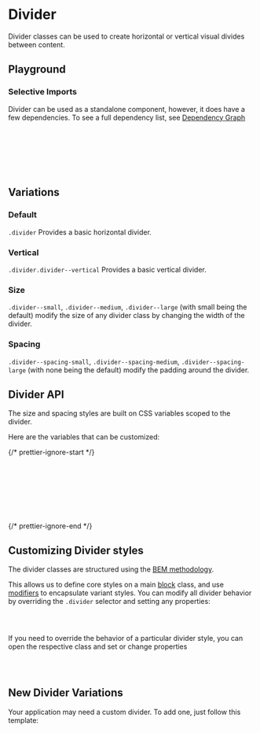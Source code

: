 
<Meta of={DividerStories} />

# Divider

<div
  dangerouslySetInnerHTML={{
    __html: createSourceCodeLink({ link: 'components/divider.css' }).outerHTML,
  }}
></div>

Divider classes can be used to create horizontal or vertical visual divides between content.

## Playground

<Canvas of={DividerStories.Default} />
<Controls of={DividerStories.Default} />

### Selective Imports

Divider can be used as a standalone component, however, it does have a few dependencies. To see a full dependency list, see [Dependency Graph](?path=/docs/overview-selective-imports--docs#dependencies)

```css
/* Depends on */
@import '@rolemodel/optics/dist/css/core/tokens';
@import '@rolemodel/optics/dist/css/core/base';

/* Component */
@import '@rolemodel/optics/dist/css/components/divider';
```

## Variations

### Default

`.divider` Provides a basic horizontal divider.

<Canvas of={DividerStories.Default} />

### Vertical

`.divider.divider--vertical` Provides a basic vertical divider.

<Canvas of={DividerStories.Vertical} />

### Size

`.divider--small`, `.divider--medium`, `.divider--large` (with small being the default) modify the size of any divider class by changing the width of the divider.

<Canvas of={DividerStories.Size} />

### Spacing

`.divider--spacing-small`, `.divider--spacing-medium`, `.divider--spacing-large` (with none being the default) modify the padding around the divider.

<Canvas of={DividerStories.Spacing} />

## Divider API

The size and spacing styles are built on CSS variables scoped to the divider.

Here are the variables that can be customized:

{/* prettier-ignore-start */}
```css
--_op-divider-vertical-min-height
--_op-divider-height-small
--_op-divider-height-medium
--_op-divider-height-large
--_op-divider-padding-small
--_op-divider-padding-medium
--_op-divider-padding-large
```
{/* prettier-ignore-end */}

## Customizing Divider styles

<div
  dangerouslySetInnerHTML={{
    __html: createAlert({
      title: 'Important!',
      description: 'These patterns represent how to customize the style of the divider for your project.',
    }).outerHTML,
  }}
></div>

The divider classes are structured using the [BEM methodology](https://getbem.com/naming).

This allows us to define core styles on a main [block](https://getbem.com/naming/#block) class, and use [modifiers](https://getbem.com/naming/#modifier) to encapsulate variant styles. You can modify all divider behavior by overriding the `.divider` selector and setting any properties:

```css
.divider {
}
```

If you need to override the behavior of a particular divider style, you can open the respective class and set or change properties

```css
.divider--modifier {
}
```

## New Divider Variations

<div
  dangerouslySetInnerHTML={{
    __html: createAlert({
      title: 'Important!',
      description: 'These patterns represent how to create new variations of the divider for your project.',
    }).outerHTML,
  }}
></div>

Your application may need a custom divider. To add one, just follow this template:

```css
.divider--{name} {
}
```
